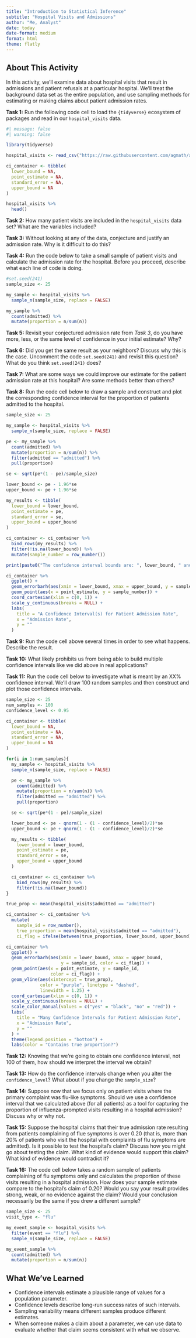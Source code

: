 ```yaml
---
title: "Introduction to Statistical Inference"
subtitle: "Hospital Visits and Admissions"
author: "Me, Analyst"
date: today
date-format: medium
format: html
theme: flatly
---
```


:::{.callout-note}
## About This Activity

In this activity, we'll examine data about hospital visits that result in admissions and patient refusals at a particular hospital. We'll treat the background data set as the entire population, and use sampling methods for estimating or making claims about patient admission rates.
:::

**Task 1:** Run the following code cell to load the `{tidyverse}` ecosystem of packages and read in our `hospital_visits` data.

```r
#| message: false
#| warning: false

library(tidyverse)

hospital_visits <- read_csv("https://raw.githubusercontent.com/agmath/agmath.github.io/refs/heads/master/data/IntroStats/hospital_admits.csv")

ci_container <- tibble(
  lower_bound = NA,
  point_estimate = NA,
  standard_error = NA,
  upper_bound = NA
)

hospital_visits %>%
  head()
```

**Task 2:** How many patient visits are included in the `hospital_visits` data set? What are the variables included?

**Task 3:** Without looking at any of the data, conjecture and justify an admission rate. Why is it difficult to do this?

**Task 4:** Run the code below to take a small sample of patient visits and calculate the admission rate for the hospital. Before you proceed, describe what each line of code is doing.

```r
#set.seed(241)
sample_size <- 25

my_sample <- hospital_visits %>%
  sample_n(sample_size, replace = FALSE)

my_sample %>%
  count(admitted) %>%
  mutate(proportion = n/sum(n))
```

**Task 5:** Revisit your conjectured admission rate from *Task 3*, do you have more, less, or the same level of confidence in your initial estimate? Why?

**Task 6:** Did you get the same result as your neighbors? Discuss why this is the case. Uncomment the code `set.seed(241)` and revisit this question? What do you think `set.seed(241)` does?

**Task 7:** What are some ways we could improve our estimate for the patient admission rate at this hospital? Are some methods better than others?

**Task 8:** Run the code cell below to draw a sample and construct and plot the corresponding confidence interval for the proportion of patients admitted to the hospital.

```r
sample_size <- 25

my_sample <- hospital_visits %>%
  sample_n(sample_size, replace = FALSE)

pe <- my_sample %>%
  count(admitted) %>%
  mutate(proportion = n/sum(n)) %>%
  filter(admitted == "admitted") %>%
  pull(proportion)

se <- sqrt(pe*(1 - pe)/sample_size)

lower_bound <- pe - 1.96*se
upper_bound <- pe + 1.96*se

my_results <- tibble(
  lower_bound = lower_bound,
  point_estimate = pe,
  standard_error = se,
  upper_bound = upper_bound
)

ci_container <- ci_container %>%
  bind_rows(my_results) %>%
  filter(!is.na(lower_bound)) %>%
  mutate(sample_number = row_number())

print(paste0("The confidence interval bounds are: ", lower_bound, " and ", upper_bound))

ci_container %>%
  ggplot() + 
  geom_errorbarh(aes(xmin = lower_bound, xmax = upper_bound, y = sample_number)) + 
  geom_point(aes(x = point_estimate, y = sample_number)) + 
  coord_cartesian(xlim = c(0, 1)) + 
  scale_y_continuous(breaks = NULL) +
  labs(
    title = "A Confidence Interval(s) for Patient Admission Rate",
    x = "Admission Rate",
    y = ""
  )

```

**Task 9:** Run the code cell above several times in order to see what happens. Describe the result.

**Task 10:** What likely prohibits us from being able to build multiple confidence intervals like we did above in real applications?

**Task 11:** Run the code cell below to investigate what is meant by an XX% confidence interval. We'll draw 100 random samples and then construct and plot those confidence intervals.

```r
sample_size <- 25
num_samples <- 100
confidence_level <- 0.95

ci_container <- tibble(
  lower_bound = NA,
  point_estimate = NA,
  standard_error = NA,
  upper_bound = NA
)

for(i in 1:num_samples){
  my_sample <- hospital_visits %>%
  sample_n(sample_size, replace = FALSE)

  pe <- my_sample %>%
    count(admitted) %>%
    mutate(proportion = n/sum(n)) %>%
    filter(admitted == "admitted") %>%
    pull(proportion)

  se <- sqrt(pe*(1 - pe)/sample_size)

  lower_bound <- pe - qnorm(1 - (1 - confidence_level)/2)*se
  upper_bound <- pe + qnorm(1 - (1 - confidence_level)/2)*se

  my_results <- tibble(
    lower_bound = lower_bound,
    point_estimate = pe,
    standard_error = se,
    upper_bound = upper_bound
  )

  ci_container <- ci_container %>%
    bind_rows(my_results) %>%
    filter(!is.na(lower_bound))
}

true_prop <- mean(hospital_visits$admitted == "admitted")

ci_container <- ci_container %>%
  mutate(
    sample_id = row_number(),
    true_proportion = mean(hospital_visits$admitted == "admitted"),
    ci_flag = ifelse(between(true_proportion, lower_bound, upper_bound), "yes", "no"))

ci_container %>%
  ggplot() + 
  geom_errorbarh(aes(xmin = lower_bound, xmax = upper_bound, 
                     y = sample_id, color = ci_flag)) + 
  geom_point(aes(x = point_estimate, y = sample_id,
                 color = ci_flag)) + 
  geom_vline(aes(xintercept = true_prop),
             color = "purple", linetype = "dashed",
             linewidth = 1.25) + 
  coord_cartesian(xlim = c(0, 1)) + 
  scale_y_continuous(breaks = NULL) +
  scale_color_manual(values = c("yes" = "black", "no" = "red")) +
  labs(
    title = "Many Confidence Intervals for Patient Admission Rate",
    x = "Admission Rate",
    y = ""
  ) + 
  theme(legend.position = "bottom") +
  labs(color = "Contains true proportion?")

```

**Task 12:** Knowing that we're going to obtain one confidence interval, not 100 of them, how should we interpret the interval we obtain?

**Task 13:** How do the confidence intervals change when you alter the `confidence_level`? What about if you change the `sample_size`?

**Task 14:** Suppose now that we focus only on patient visits where the primary complaint was flu-like symptoms. Should we use a confidence interval that we calculated above (for all patients) as a tool for capturing the proportion of influenza-prompted visits resulting in a hospital admission? Discuss why or why not.

**Task 15:** Suppose the hospital claims that their true admission rate resulting from patients complaining of flue symptoms is over 0.20 (that is, more than 20% of patients who visit the hospital with complaints of flu symptoms are admitted). Is it possible to test the hospital's claim? Discuss how you might go about testing the claim. What kind of evidence would support this claim? What kind of evidence would contradict it?

**Task 16:** The code cell below takes a random sample of patients complaining of flu symptoms only and calculates the proportion of these visits resulting in a hospital admission. How does your sample estimate compare to the hospital’s claim of 0.20? Would you say your result provides strong, weak, or no evidence against the claim? Would your conclusion necessarily be the same if you drew a different sample?

```r
sample_size <- 25
visit_type <- "flu"

my_event_sample <- hospital_visits %>%
  filter(event == "flu") %>%
  sample_n(sample_size, replace = FALSE)

my_event_sample %>%
  count(admitted) %>%
  mutate(proportion = n/sum(n))
```

:::{.callout-tip}

## What We’ve Learned

+ Confidence intervals estimate a plausible range of values for a population parameter.
+ Confidence levels describe long-run success rates of such intervals.
+ Sampling variability means different samples produce different estimates.
+ When someone makes a claim about a parameter, we can use data to evaluate whether that claim seems consistent with what we observe.
:::

